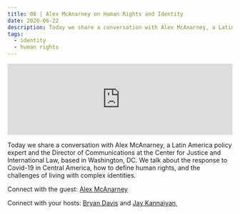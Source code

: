 ```yaml
---
title: 08 | Alex McAnarney on Human Rights and Identity
date: 2020-06-22
description: Today we share a conversation with Alex McAnarney, a Latin America policy expert, based in Washington, DC. We talk about the response to Covid-19 in Central America, how to define human rights, and the challenges of living with complex identities.
tags:
  - identity
  - human rights
---
```


<iframe src="https://anchor.fm/heart-of-the-matter/embed/episodes/08--Alex-McAnarney-on-Human-Rights-and-Identity-efqor1/a-a2hnfrs" height="160px" width="100%" frameborder="0" scrolling="no"></iframe>

Today we share a conversation with Alex McAnarney, a Latin America policy expert and the Director of Communications at the Center for Justice and International Law, based in Washington, DC. We talk about the response to Covid-19 in Central America, how to define human rights, and the challenges of living with complex identities.

Connect with the guest: [Alex McAnarney](https://www.linkedin.com/in/alexandra-mcanarney-34a64024/)

Connect with your hosts: [Bryan Davis](https://twitter.com/GilbertGravis) and [Jay Kannaiyan](https://jaykannaiyan.com)¸